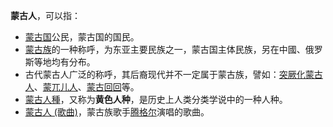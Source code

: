 '''蒙古人'''，可以指：

*[[蒙古国|蒙古国]]公民，蒙古国的国民。
*[[蒙古族|蒙古族]]的一种称呼，为东亚主要民族之一，蒙古国主体民族，另在中國、俄罗斯等地均有分布。
*古代蒙古人广泛的称呼，其后裔现代并不一定属于蒙古族，譬如：[[突厥化蒙古人|突厥化蒙古人]]、[[蒙兀儿人|蒙兀儿人]]、[[蒙古回回|蒙古回回]]等。
*[[蒙古人種|蒙古人種]]，又称为'''黄色人种'''，是历史上人类分类学说中的一种人种。
*[[蒙古人_(歌曲)|蒙古人 (歌曲)]]，蒙古族歌手[[腾格尔|腾格尔]]演唱的歌曲。
{{disambig|M|Cat=三字译名消歧义}}